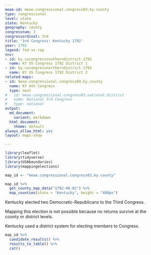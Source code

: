 ```yaml
---
meae-id: meae.congressional.congress03.ky.county
type: congressional
level: state
state: Kentucky
geography: county
congressnum: 3
congressordinal: 3rd
title: '3rd Congress: Kentucky 1792'
year: 1792
legend: fed-vs-rep
nnv:
- id: ky.uscongresssoutherndistrict.1792
  name: KY US Congress 1792 District 1
- id: ky.uscongressnortherndistrict.1792
  name: KY US Congress 1792 District 2
related-maps:
- id: meae.congressional.congress04.ky.county
  name: KY 4th Congress
  type: next
# - id: meae.congressional.congress03.national.district
#   name: National 3rd Congress
#   type: national
output:
  md_document:
    variant: markdown
  html_document:
    theme: default
always_allow_html: yes
layout: maps-show

---
```


```r
library(leaflet)
library(tidyverse)
library(USAboundaries)
library(mappingelections)

map_id <- "meae.congressional.congress03.ky.county"
```

<div class="map">

```r
map_id %>%
  get_county_map_data("1792-06-01") %>%
  map_counties(state = "Kentucky", height = "400px")
```

</div>

Kentucky elected two Democratic-Republicans to the Third Congress.

Mapping this election is not possible because no returns survive at the county or district levels.

Kentucky used a district system for electing members to Congress.

<div class="results-table">

```r
map_id %>%
  candidate_results() %>%
  results_to_table() %>%
  cat()
```

</div>
